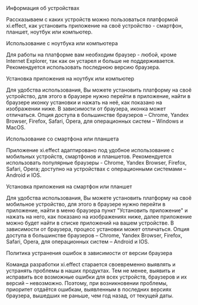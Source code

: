 
<AnchorHeading type="h1" id="device-info">
  Информация об устройствах
</AnchorHeading>

Рассказываем с каких устройств можно пользоваться платформой xi.effect,
как установить приложение на своё устройство - смартфон, планшет, ноутбук или компьютер.

<AnchorHeading type="h2" id="laptop-pc-use">
  Использование с ноутбука или компьютера
</AnchorHeading>

Для работы на платформе вам необходим браузер - любой, кроме <Link href="https://ru.wikipedia.org/wiki/Internet_Explorer">Internet Explorer</Link>, так как он устарел и больше не поддерживается. Рекомендуется
использовать последнюю версию браузера.

<AnchorHeading type="h2" id="laptop-pc-install">
  Установка приложения на ноутбук или компьютер
</AnchorHeading>

Для удобства использования, Вы можете установить платформу на своё устройство, для этого в браузере нужно перейти
в <Link href="https://app.xieffect.ru/signin">приложение</Link>, найти в браузере иконку установки и нажать на неё, как показано на
изображении ниже. В зависимости от браузера, иконка может отличаться. Опция доступа в большинстве браузеров – Chrome, Yandex Browser, Firefox, Safari, Opera,
для операционных систем – Windows и MacOS.

<AnchorHeading type="h2" id="mobile-use">
  Использование со cмартфона или планшета
</AnchorHeading>

Приложение xi.effect адаптировано под удобное использование с мобильных устройств, смартфонов и планшетов.
Рекомендуется использовать популярные браузеры - Chrome, Yandex Browser, Firefox, Safari, Opera; доступно на устройствах с операционными системами – Android и IOS.

<AnchorHeading type="h2" id="mobile-install">
  Установка приложения на cмартфон или планшет
</AnchorHeading>

Для удобства использования, Вы можете установить платформу на своё мобильное устройство, для этого в браузере нужно перейти
в <Link href="https://app.xieffect.ru/signin">приложение</Link>, найти в меню браузера пункт "Установить приложение" и нажать на него, как показано на изображениях ниже, далее приложение можно будет найти в списке приложений на вашем устройстве. В зависимости от браузера, процесс установки может отличаться. Опция доступа в большинстве браузеров – Chrome, Yandex Browser, Firefox, Safari, Opera, для операционных систем – Android и IOS.

<AnchorHeading type="h2" id="bug-fix-policy">
  Политика устранения ошибок в зависимости от версии браузера
</AnchorHeading>

Команда разработки xi.effect старается своевременно выявлять и устранять проблемы в наших продуктах.
Тем не менее, выявить и исправить все возможные ошибки для всех устройств, браузеров и их версий – невозможно. Поэтому, при возникновении проблемы,
приоритет отдаётся ошибкам, выявленным в последних версиях браузера, вышедших не раньше, чем год назад, от текущей даты.
